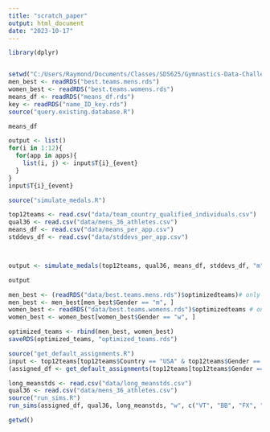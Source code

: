 ```yaml
---
title: "scratch_paper"
output: html_document
date: "2023-10-17"
---
```


```r
library(dplyr)


setwd("C:/Users/Raymond/Documents/Classes/SDS625/Gymnastics-Data-Challenge/gymnastics copy")
men_best <- readRDS("best.teams.mens.rds")
women_best <- readRDS("best.teams.womens.rds")
means_df <- readRDS("means_df.rds")
key <- readRDS("name_ID_key.rds")
source("query.existing.database.R")
```

```r
means_df
```

```r
output <- list()
for(i in 1:12){
  for(app in apps){
    list(i, j) <- input$T{i}_{event}
  }
}
input$T{i}_{event}

```


```r
source("simulate_medals.R")

top12teams <- read.csv("data/team_country_qualified_individuals.csv")
qual36 <- read.csv("data/mens_36_athletes.csv")
means_df <- read.csv("data/means_per_app.csv")
stddevs_df <- read.csv("data/stddevs_per_app.csv")



output <- simulate_medals(top12teams, qual36, means_df, stddevs_df, "m")
```

```r
output
```



```r
men_best <- (readRDS("data/best.teams.mens.rds")$optimizedteams)# only men are optimizd
men_best <- men_best[men_best$Gender == "m", ]
women_best <- readRDS("data/best.teams.womens.rds")$optimizedteams # only women are optimized
women_best <- women_best[women_best$Gender == "w", ]

optimized_teams <- rbind(men_best, women_best)
saveRDS(optimized_teams, "optimized_teams.rds")
```

```r
source("get_default_assignments.R")
input <- top12teams[top12teams$Country == "USA" & top12teams$Gender == "w",]
(assigned_df <- get_default_assignments(top12teams[top12teams$Gender == "w",], means_df))
```

```r
long_meanstds <- read.csv("data/long_meanstds.csv")
qual36 <- read.csv("data/mens_36_athletes.csv")
source("run_sims.R")
run_sims(assigned_df, qual36, long_meanstds, "w", c("VT", "BB", "FX", "UB"))
```

```r
getwd()
```


